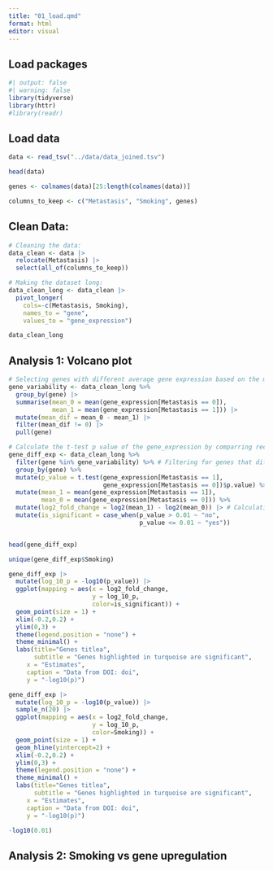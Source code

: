 ```yaml
---
title: "01_load.qmd"
format: html
editor: visual
---
```


## Load packages

```r
#| output: false
#| warning: false
library(tidyverse)
library(httr)
#library(readr)
```

## Load data

```r
data <- read_tsv("../data/data_joined.tsv")

head(data)

genes <- colnames(data)[25:length(colnames(data))]

columns_to_keep <- c("Metastasis", "Smoking", genes)
```

## Clean Data:

```r
# Cleaning the data:
data_clean <- data |>
  relocate(Metastasis) |>
  select(all_of(columns_to_keep))

# Making the dataset long:
data_clean_long <- data_clean |> 
  pivot_longer(
    cols=-c(Metastasis, Smoking),
    names_to = "gene",
    values_to = "gene_expression") 

data_clean_long
```

## Analysis 1: Volcano plot

```r
# Selecting genes with different average gene expression based on the metastatic and non-metastatic cases:
gene_variability <- data_clean_long %>%
  group_by(gene) |>
  summarise(mean_0 = mean(gene_expression[Metastasis == 0]), 
            mean_1 = mean(gene_expression[Metastasis == 1])) |>
  mutate(mean_dif = mean_0 - mean_1) |>
  filter(mean_dif != 0) |>
  pull(gene)

# Calculate the t-test p value of the gene_expression by comparring recurrent and non-recurrent for each gene:
gene_diff_exp <- data_clean_long %>%
  filter(gene %in% gene_variability) %>% # Filtering for genes that differenly expressed.
  group_by(gene) %>%
  mutate(p_value = t.test(gene_expression[Metastasis == 1], 
                          gene_expression[Metastasis == 0])$p.value) %>%
  mutate(mean_1 = mean(gene_expression[Metastasis == 1]),
         mean_0 = mean(gene_expression[Metastasis == 0])) %>%
  mutate(log2_fold_change = log2(mean_1) - log2(mean_0)) |> # Calculating the log2 fold change by using the mean.
  mutate(is_significant = case_when(p_value > 0.01 ~ "no",
                                    p_value <= 0.01 ~ "yes"))


head(gene_diff_exp)

unique(gene_diff_exp$Smoking)
```

```r
gene_diff_exp |> 
  mutate(log_10_p = -log10(p_value)) |> 
  ggplot(mapping = aes(x = log2_fold_change,
                       y = log_10_p,
                       color=is_significant)) +
  geom_point(size = 1) +
  xlim(-0.2,0.2) +
  ylim(0,3) +
  theme(legend.position = "none") + 
  theme_minimal() +
  labs(title="Genes titlea", 
       subtitle = "Genes highlighted in turquoise are significant",
     x = "Estimates",
     caption = "Data from DOI: doi", 
     y = "-log10(p)")
```

```r
gene_diff_exp |> 
  mutate(log_10_p = -log10(p_value)) |> 
  sample_n(20) |> 
  ggplot(mapping = aes(x = log2_fold_change,
                       y = log_10_p,
                       color=Smoking)) +
  geom_point(size = 1) +
  geom_hline(yintercept=2) +
  xlim(-0.2,0.2) +
  ylim(0,3) +
  theme(legend.position = "none") + 
  theme_minimal() +
  labs(title="Genes titlea", 
       subtitle = "Genes highlighted in turquoise are significant",
     x = "Estimates",
     caption = "Data from DOI: doi", 
     y = "-log10(p)")
```

```r
-log10(0.01)
```

## Analysis 2: Smoking vs gene upregulation
